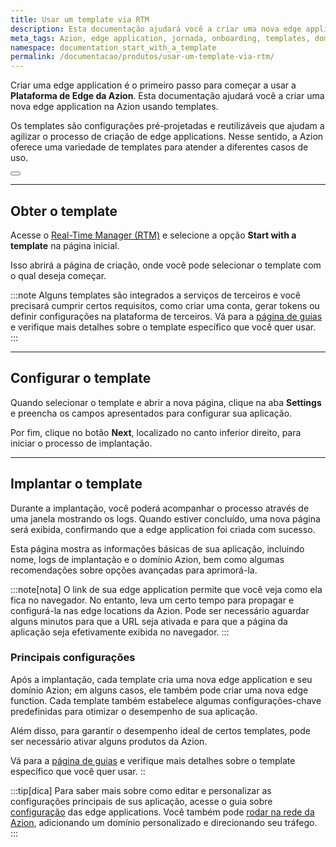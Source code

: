 ```yaml
---
title: Usar um template via RTM
description: Esta documentação ajudará você a criar uma nova edge application na Azion usando templates.
meta_tags: Azion, edge application, jornada, onboarding, templates, domínios, tráfego
namespace: documentation_start_with_a_template
permalink: /documentacao/produtos/usar-um-template-via-rtm/
---
```



Criar uma edge application é o primeiro passo para começar a usar a **Plataforma de Edge da Azion**. Esta documentação ajudará você a criar uma nova edge application na Azion usando templates.

Os templates são configurações pré-projetadas e reutilizáveis que ajudam a agilizar o processo de criação de edge applications. Nesse sentido, a Azion oferece uma variedade de templates para atender a diferentes casos de uso.

<Button href="#" text="Leia a referência sobre Templates" variant="secondary">

</Button>

---

## Obter o template

Acesse o [Real-Time Manager (RTM)](https://manager.azion.com/) e selecione a opção **Start with a template** na página inicial.

Isso abrirá a página de criação, onde você pode selecionar o template com o qual deseja começar.

:::note
Alguns templates são integrados a serviços de terceiros e você precisará cumprir certos requisitos, como criar uma conta, gerar tokens ou definir configurações na plataforma de terceiros. Vá para a [página de guias](/pt-br/documentacao/produtos/guias/#azion-templates) e verifique mais detalhes sobre o template específico que você quer usar.
:::

---

## Configurar o template

Quando selecionar o template e abrir a nova página, clique na aba **Settings** e preencha os campos apresentados para configurar sua aplicação.

Por fim, clique no botão **Next**, localizado no canto inferior direito, para iniciar o processo de implantação.

---

## Implantar o template

Durante a implantação, você poderá acompanhar o processo através de uma janela mostrando os logs. Quando estiver concluído, uma nova página será exibida, confirmando que a edge application foi criada com sucesso.

Esta página mostra as informações básicas de sua aplicação, incluindo nome, logs de implantação e o domínio Azion, bem como algumas recomendações sobre opções avançadas para aprimorá-la.

:::note[nota]
O link de sua edge application permite que você veja como ela fica no navegador. No entanto, leva um certo tempo para propagar e configurá-la nas edge locations da Azion. Pode ser necessário aguardar alguns minutos para que a URL seja ativada e para que a página da aplicação seja efetivamente exibida no navegador.
:::

### Principais configurações

Após a implantação, cada template cria uma nova edge application e seu domínio Azion; em alguns casos, ele também pode criar uma nova edge function. Cada template também estabelece algumas configurações-chave predefinidas para otimizar o desempenho de sua aplicação.

Além disso, para garantir o desempenho ideal de certos templates, pode ser necessário ativar alguns produtos da Azion.

Vá para a [página de guias](/pt-br/documentacao/produtos/guias/#azion-templates) e verifique mais detalhes sobre o template específico que você quer usar.
::

:::tip[dica]
Para saber mais sobre como editar e personalizar as configurações principais de sus aplicação, acesse o guia sobre [configuração](/en/documentation/products/guides/build/configure-main-settings/) das edge applications. Você também pode [rodar na rede da Azion](/pt-br/documentacao/produtos/rodar-na-rede-da-azion/), adicionando um domínio personalizado e direcionando seu tráfego.
:::

